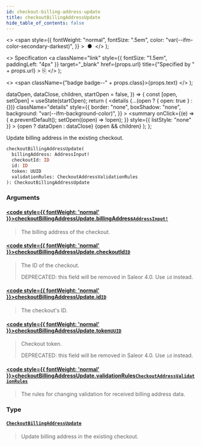 ```yaml
---
id: checkout-billing-address-update
title: checkoutBillingAddressUpdate
hide_table_of_contents: false
---
```


  <>
    <span
      style={{
        fontWeight: "normal",
        fontSize: ".5em",
        color: "var(--ifm-color-secondary-darkest)",
      }}
    >
      &nbsp;●&nbsp;
    </span>
  </>
);

  <>
    Specification
    <a
      className="link"
      style={{ fontSize: "1.5em", paddingLeft: "4px" }}
      target="\_blank"
      href={props.url}
      title={"Specified by " + props.url}
    >
      ⎘
    </a>
  </>
);

  <>
    <span className={"badge badge--" + props.class}>{props.text}</span>
  </>
);


  dataOpen,
  dataClose,
  children,
  startOpen = false,
}) => {
  const [open, setOpen] = useState(startOpen);
  return (
    <details
      {...(open ? { open: true } : {})}
      className="details"
      style={{
        border: "none",
        boxShadow: "none",
        background: "var(--ifm-background-color)",
      }}
    >
      <summary
        onClick={(e) => {
          e.preventDefault();
          setOpen((open) => !open);
        }}
        style={{ listStyle: "none" }}
      >
        {open ? dataOpen : dataClose}
      </summary>
      {open && children}
    </details>
  );
};

Update billing address in the existing checkout.

```graphql
checkoutBillingAddressUpdate(
  billingAddress: AddressInput!
  checkoutId: ID
  id: ID
  token: UUID
  validationRules: CheckoutAddressValidationRules
): CheckoutBillingAddressUpdate
```

### Arguments

#### [<code style={{ fontWeight: 'normal' }}>checkoutBillingAddressUpdate.<b>billingAddress</b></code>](#)<Bullet />[`AddressInput!`](../../../api-reference/miscellaneous/inputs/address-input) <Badge class="secondary" text="non-null"/> <Badge class="secondary" text="input"/>

> The billing address of the checkout.

#### [<code style={{ fontWeight: 'normal' }}>checkoutBillingAddressUpdate.<b>checkoutId</b></code>](#)<Bullet />[`ID`](../../../api-reference/miscellaneous/scalars/id) <Badge class="secondary" text="scalar"/>

> The ID of the checkout.
>
> DEPRECATED: this field will be removed in Saleor 4.0. Use `id` instead.

#### [<code style={{ fontWeight: 'normal' }}>checkoutBillingAddressUpdate.<b>id</b></code>](#)<Bullet />[`ID`](../../../api-reference/miscellaneous/scalars/id) <Badge class="secondary" text="scalar"/>

> The checkout's ID.
>
> <Badge text="Added in Saleor 3.4" class="secondary margin-bottom--sm" />

#### [<code style={{ fontWeight: 'normal' }}>checkoutBillingAddressUpdate.<b>token</b></code>](#)<Bullet />[`UUID`](../../../api-reference/miscellaneous/scalars/uuid) <Badge class="secondary" text="scalar"/>

> Checkout token.
>
> DEPRECATED: this field will be removed in Saleor 4.0. Use `id` instead.

#### [<code style={{ fontWeight: 'normal' }}>checkoutBillingAddressUpdate.<b>validationRules</b></code>](#)<Bullet />[`CheckoutAddressValidationRules`](../../../api-reference/checkout/inputs/checkout-address-validation-rules) <Badge class="secondary" text="input"/>

> The rules for changing validation for received billing address data.
>
> <Badge text="Added in Saleor 3.5" class="secondary margin-bottom--sm" />
>
> <FeaturePreview />

### Type

#### [`CheckoutBillingAddressUpdate`](../../../api-reference/checkout/objects/checkout-billing-address-update) <Badge class="secondary" text="object"/>

> Update billing address in the existing checkout.

